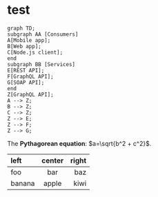 # test

```mermaid
graph TD;
subgraph AA [Consumers]
A[Mobile app];
B[Web app];
C[Node.js client];
end
subgraph BB [Services]
E[REST API];
F[GraphQL API];
G[SOAP API];
end
Z[GraphQL API];
A --> Z;
B --> Z;
C --> Z;
Z --> E;
Z --> F;
Z --> G;
```

The **Pythagorean equation**: $a=\sqrt{b^2 + c^2}$.


| left   | center | right |
| :----- | :----: | ----: |
| foo    |  bar   |   baz |
| banana | apple  |  kiwi |